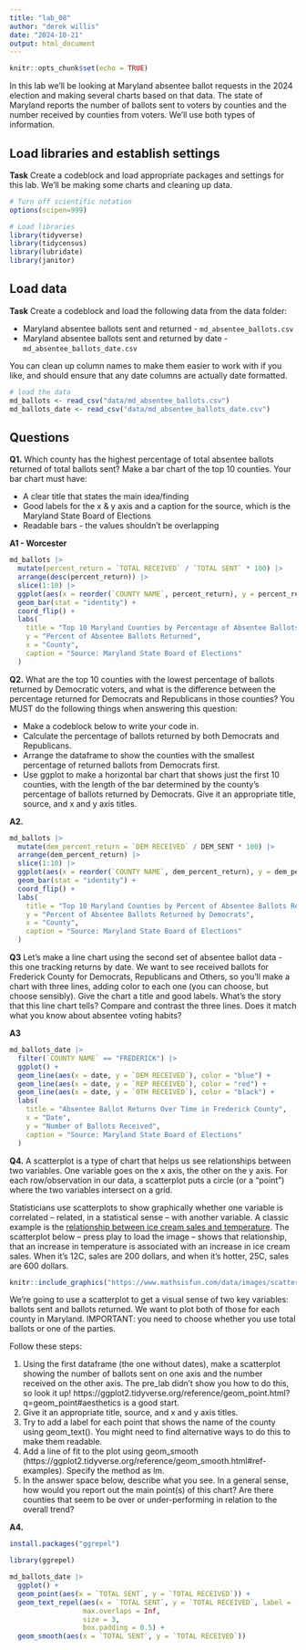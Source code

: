 ```yaml
---
title: "lab_08"
author: "derek willis"
date: "2024-10-21"
output: html_document
---
```


```r
knitr::opts_chunk$set(echo = TRUE)
```

In this lab we'll be looking at Maryland absentee ballot requests in the 2024 election and making several charts based on that data. The state of Maryland reports the number of ballots sent to voters by counties and the number received by counties from voters. We'll use both types of information.

## Load libraries and establish settings

**Task** Create a codeblock and load appropriate packages and settings for this lab. We'll be making some charts and cleaning up data.

```r
# Turn off scientific notation
options(scipen=999)

# Load libraries
library(tidyverse)
library(tidycensus)
library(lubridate)
library(janitor)
```

## Load data

**Task** Create a codeblock and load the following data from the data folder:

-   Maryland absentee ballots sent and returned - `md_absentee_ballots.csv`
-   Maryland absentee ballots sent and returned by date - `md_absentee_ballots_date.csv`

You can clean up column names to make them easier to work with if you like, and should ensure that any date columns are actually date formatted.

```r
# load the data
md_ballots <- read_csv("data/md_absentee_ballots.csv")
md_ballots_date <- read_csv("data/md_absentee_ballots_date.csv")
```

## Questions

**Q1.** Which county has the highest percentage of total absentee ballots returned of total ballots sent? Make a bar chart of the top 10 counties. Your bar chart must have:

-   A clear title that states the main idea/finding
-   Good labels for the x & y axis and a caption for the source, which is the Maryland State Board of Elections
-   Readable bars - the values shouldn't be overlapping

**A1 - Worcester** 

```r
md_ballots |>
  mutate(percent_return = `TOTAL RECEIVED` / `TOTAL SENT` * 100) |>
  arrange(desc(percent_return)) |>
  slice(1:10) |>
  ggplot(aes(x = reorder(`COUNTY NAME`, percent_return), y = percent_return)) +
  geom_bar(stat = "identity") +
  coord_flip() +
  labs(
    title = "Top 10 Maryland Counties by Percentage of Absentee Ballots Returned",
    y = "Percent of Absentee Ballots Returned",
    x = "County",
    caption = "Source: Maryland State Board of Elections"
  )


```

**Q2.** What are the top 10 counties with the lowest percentage of ballots returned by Democratic voters, and what is the difference between the percentage returned for Democrats and Republicans in those counties? You MUST do the following things when answering this question:

-   Make a codeblock below to write your code in.
-   Calculate the percentage of ballots returned by both Democrats and Republicans.
-   Arrange the dataframe to show the counties with the smallest percentage of returned ballots from Democrats first.
-   Use ggplot to make a horizontal bar chart that shows just the first 10 counties, with the length of the bar determined by the county's percentage of ballots returned by Democrats. Give it an appropriate title, source, and x and y axis titles.

**A2.**

```r
md_ballots |>
  mutate(dem_percent_return = `DEM RECEIVED` / DEM_SENT * 100) |>
  arrange(dem_percent_return) |>
  slice(1:10) |>
  ggplot(aes(x = reorder(`COUNTY NAME`, dem_percent_return), y = dem_percent_return)) +
  geom_bar(stat = "identity") +
  coord_flip() +
  labs(
    title = "Top 10 Maryland Counties by Percent of Absentee Ballots Returned by Democrats",
    y = "Percent of Absentee Ballots Returned by Democrats",
    x = "County",
    caption = "Source: Maryland State Board of Elections"
  )

```
**Q3** Let's make a line chart using the second set of absentee ballot data - this one tracking returns by date. We want to see received ballots for Frederick County for Democrats, Republicans and Others, so you'll make a chart with three lines, adding color to each one (you can choose, but choose sensibly). Give the chart a title and good labels. What's the story that this line chart tells? Compare and contrast the three lines. Does it match what you know about absentee voting habits?

**A3** 

```r
md_ballots_date |>
  filter(`COUNTY NAME` == "FREDERICK") |>
  ggplot() +
  geom_line(aes(x = date, y = `DEM RECEIVED`), color = "blue") +
  geom_line(aes(x = date, y = `REP RECEIVED`), color = "red") +
  geom_line(aes(x = date, y = `OTH RECEIVED`), color = "black") +
  labs(
    title = "Absentee Ballot Returns Over Time in Frederick County",
    x = "Date",
    y = "Number of Ballots Received",
    caption = "Source: Maryland State Board of Elections"
  )
```

**Q4.** A scatterplot is a type of chart that helps us see relationships between two variables. One variable goes on the x axis, the other on the y axis. For each row/observation in our data, a scatterplot puts a circle (or a "point") where the two variables intersect on a grid.

Statisticians use scatterplots to show graphically whether one variable is correlated -- related, in a statistical sense -- with another variable. A classic example is the [relationship between ice cream sales and temperature](https://www.mathsisfun.com/data/scatter-xy-plots.html). The scatterplot below -- press play to load the image -- shows that relationship, that an increase in temperature is associated with an increase in ice cream sales. When it's 12C, sales are 200 dollars, and when it's hotter, 25C, sales are 600 dollars.

```r
knitr::include_graphics("https://www.mathsisfun.com/data/images/scatter-ice-cream1.svg")
```

We're going to use a scatterplot to get a visual sense of two key variables: ballots sent and ballots returned. We want to plot both of those for each county in Maryland. IMPORTANT: you need to choose whether you use total ballots or one of the parties.

Follow these steps:

1. Using the first dataframe (the one without dates), make a scatterplot showing the number of ballots sent on one axis and the number received on the other axis. The pre_lab didn't show you how to do this, so look it up! https://ggplot2.tidyverse.org/reference/geom_point.html?q=geom_point#aesthetics is a good start.
2. Give it an appropriate title, source, and x and y axis titles.
3. Try to add a label for each point that shows the name of the county using geom_text(). You might need to find alternative ways to do this to make them readable.
4. Add a line of fit to the plot using geom_smooth (https://ggplot2.tidyverse.org/reference/geom_smooth.html#ref-examples). Specify the method as lm.
5. In the answer space below, describe what you see. In a general sense, how would you report out the main point(s) of this chart? Are there counties that seem to be over or under-performing in relation to the overall trend?

**A4.** 

```r

install.packages("ggrepel")  

library(ggrepel)

md_ballots_date |>
  ggplot() +
  geom_point(aes(x = `TOTAL SENT`, y = `TOTAL RECEIVED`)) +
  geom_text_repel(aes(x = `TOTAL SENT`, y = `TOTAL RECEIVED`, label = `COUNTY NAME`),
                  max.overlaps = Inf,
                  size = 3,
                  box.padding = 0.5) +
  geom_smooth(aes(x = `TOTAL SENT`, y = `TOTAL RECEIVED`))  

  
```
